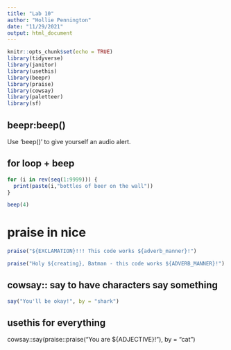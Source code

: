 ```yaml
---
title: "Lab 10"
author: "Hollie Pennington"
date: "11/29/2021"
output: html_document
---
```


```r
knitr::opts_chunk$set(echo = TRUE) 
library(tidyverse)
library(janitor)
library(usethis)
library(beepr)
library(praise)
library(cowsay)
library(paletteer)
library(sf)
```

## beepr:beep()
Use 'beep()' to give yourself an audio alert. 

## for loop + beep

```r
for (i in rev(seq(1:9999))) {
  print(paste(i,"bottles of beer on the wall"))
}

beep(4)
```

# praise in nice

```r
praise("${EXCLAMATION}!!! This code works ${adverb_manner}!")

praise("Holy ${creating}, Batman - this code works ${ADVERB_MANNER}!")
```

## cowsay:: say to have characters say something 

```r
say("You'll be okay!", by = "shark")
```

## usethis for everything 

cowsay::say(praise::praise("You are ${ADJECTIVE}!"), by = "cat")

